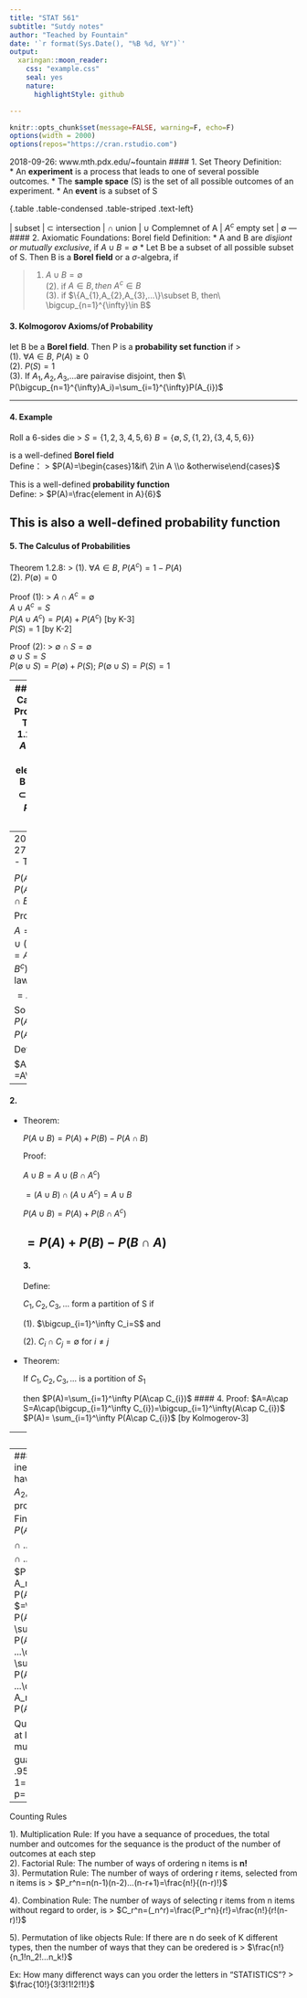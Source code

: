 ```yaml
---
title: "STAT 561"
subtitle: "Sutdy notes"
author: "Teached by Fountain"
date: '`r format(Sys.Date(), "%B %d, %Y")`'
output:
  xaringan::moon_reader:
    css: "example.css"
    seal: yes
    nature:
      highlightStyle: github

---
```


```r
knitr::opts_chunk$set(message=FALSE, warning=F, echo=F)
options(width = 2000)
options(repos="https://cran.rstudio.com")
```

 2018-09-26: www.mth.pdx.edu/~fountain
#### 1. Set Theory
Definition:  
* An **experiment** is a process that leads to one of several possible outcomes.
* The **sample space** (S) is the set of all possible outcomes of an experiment.
* An **event** is a subset of S

{.table .table-condensed .table-striped .text-left}

 <span></span> | <span></span>
 subset | $\subset$ 
 intersection | $\cap$ 
 union | $\cup$ 
 Complemnet of A | $A^c$ 
 empty set | $\emptyset$ 
---
#### 2. Axiomatic Foundations: Borel field
Definition: 
* A and B are _disjiont or mutually exclusive_, if $A\cup B=\emptyset$
* Let B be a subset of all possible subset of S. Then B is a **Borel field** or a $\sigma$-algebra, if

> (1) $A\cup B=\emptyset$  
  (2). if $A\in B, then\ A^c\in B$  
  (3). if $\{A_{1},A_{2},A_{3},...\}\subset B, then\ \bigcup_{n=1}^{\infty}\in B$

#### 3. Kolmogorov Axioms/of Probability
let B be a **Borel field**. Then P is a **probability set function** if
>   
   (1). $\forall A\in B,\ P(A)\ge0$  
   (2). $P(S)=1$  
   (3). If $A_{1},A_{2},A_{3}$,...are pairavise disjoint, then $\ P(\bigcup_{n=1}^{\infty}A_i)=\sum_{i=1}^{\infty}P(A_{i})$

---

#### 4. Example
Roll a 6-sides die 
> $S=\{1,2,3,4,5,6\}$
  $B=\{\emptyset ,S,\{1,2\},\{3,4,5,6\}\}$  
  
  is a well-defined **Borel field**  
Define：
> $P(A)=\begin{cases}1&if\ 2\in A \\o &otherwise\end{cases}$  
  
  This is a well-defined **probability function**  
Define: 
> $P(A)=\frac{element in A}{6}$  

This is also a well-defined **probability function**
---

#### 5. The Calculus of Probabilities
Theorem 1.2.8:
> (1). $\forall A\in B,\ P(A^c)=1-P(A)$  
  (2). $P(\emptyset)=0$

Proof (1): 
>  $A\cap A^c=\emptyset$  
   $A\cup A^c=S$  
   $P(A\cup A^c)=P(A)+P(A^c)$  [by K-3]  
   $P(S)=1$                    [by K-2]  

Proof (2):
>  $\emptyset\cap S=\emptyset$  
   $\emptyset\cup S=S$  
   $P(\emptyset\cup S)=P(\emptyset)+P(S)$; $P(\emptyset\cup S)=P(S)=1$

---
#### 6. The Calculus of Probabilities
Theorem 1.2.9:  
>  Let $A_{1}$ and $A_{2}$ the elements of B with $A_{1}\subset A_{2}$, then  
   $P(A_{1})\le P(A_{2})$
   
Proof:
>  Let $A_{1}\subset A_{2}$ with $A_{2}=A_{1}\cup (A_{2}\cap A_{1}^c)$  
   Also $A_{1}\cap(A_{2}\cap A_{1}^c)=\emptyset$  
   So $P(A_{2})=P(A_{1})+P(A_{2}\cap A_{1}^c)$  
   $P(A_{2}\cap A_{1}^c)\ge0$  
   $\therefore\ P(A_{2})\ge P(A_{1})$

---
 2018-09-27
##### 1. 
- Theorem:

   $P(A\cap B^c)=P(A)-P(A\cap B)$
   
   Proof:
   
   $A=(A\cap B)\cup(A\cap B^c)=A\cap(B\cup B^c)$ by disirb law
    
   $=A\cap S=A$
    
   So $P(A)=P(A\cap B)+P(A\cap B^c)$
   
Define: 

   $A \B =A\cap B^c$

---
#### 2. 
- Theorem:

   $P(A\cup B)=P(A)+P(B)-P(A\cap B)$

   Proof:
   
   $A\cup B=A\cup(B\cap A^c)$ 
   
   $=(A\cup B)\cap(A\cup A^c)=A\cup B$
   
   $P(A\cup B)=P(A)+ P(B\cap A^c)$
   
   $=P(A)+P(B)-P(B\cap A)$
---
#### 3. 
Define:

   $C_{1},C_{2},C_{3},...$ form a partition of S if
   
   (1). $\bigcup_{i=1}^\infty C_i=S$ and
   
   (2). $C_{i}\cap C_{j}=\emptyset$ for $i\ne j$
   
- Theorem:

   If $C_{1},C_{2},C_{3},...$ is a portition of $S_{1}$
   
   then $P(A)=\sum_{i=1}^\infty P(A\cap C_{i})$
#### 4. 
   Proof:
   $A=A\cap S=A\cap(\bigcup_{i=1}^\infty C_{i})=\bigcup_{i=1}^\infty(A\cap C_{i})$
   $P(A)= \sum_{i=1}^\infty P(A\cap C_{i})$ [by Kolmogerov-3]

---
#### 5. 
Theorem:

   let $A_{1}, A_{2}$,...be events, then
   
   $P(\bigcup_{i=1}^\infty A_i)\le\sum_{i=1}^\infty P(A_{i})$ [Boole's Ineq]
   
   Proof:
   
   let $A_{1}^*=A_1$; $A_2^*=A_2\A_1$; 
   
   $A_3^*=A_3\(A_1\cup A_2)$
   
   $A_i^*=A_i\(\bigcup_{j=1}^{i-1} A_j)$
   
   Note: $A_i^*$ and $A_k^*$ are disjiont for $i\ne k$

#### 6. 
   Also note: $\bigcup_{i=1}^\infty A_i=\bigcup_{i=1}^\infty A_i^*$
   
   Then $P(\bigcup_{i=1}^\infty A_i)=P(\bigcup_{i=1}^\infty A_i^*)$
   
   $=\sum_{i=1}^\infty P(A_i^*)\le\sum_{i=1}^\infty P(A_i)$ since $A_i^*<A_i$
---
#### 7. 8. Bonferroni inequality
Suppose we have n events $A_1, A_2,...A_n$
  with probabilities $P_1, P_2,...P_n$
Find a lower bound on $P(A_1\cap ...\cap A_n)$
>  $P(A_1\cap ...\cap A_n)^c=1-P(A_1\cap ...\cap A_n)$  
>  $P(A_1^c\cup ...\cup A_n^c)\le\sum_{i=1}^n P(A_i^c)$   [Boole]  
>  $=\sum_{i=1}^\infty[1-P(A_i)]=n-\sum_{i=1}^\infty P(A_i)$  
>  $1-P(A_1\cap ...\cap A_n)\le n-\sum_{i=1}^\infty P(A_i)$  
>  $P(A_1\cap ...\cap A_n)\ge\sum_{i=1}^\infty P(A_i)-(n-1)$  
   
Question:If LHS is to the at least .95, then what must each $P(A_i)$ be to guarantee that?
#### 9.  
   .95=np-(n-1)
   .95+n-1=np
   n-0.5=np
   p=1-.05/n
---
Counting Rules

 1). Multiplication Rule: If you have a sequance of procedues, the total number and outcomes for the sequance is the product of the number of outcomes at each step  
 2). Factorial Rule: The number of ways of ordering n items is **n!**  
 3). Permutation Rule: The number of ways of ordering r items, selected from n items is
 > $P_r^n=n(n-1)(n-2)...(n-r+1)=\frac{n!}{(n-r)!}$
 
 4). Combination Rule: The number of ways of selecting r items from n items without regard to order, is
 > $C_r^n=(_n^r)=\frac{P_r^n}{r!}=\frac{n!}{r!(n-r)!}$
 
 5). Permutation of like objects Rule:
 If there are n do seek of K different types, then the number of ways that they can be oredered is
 >  $\frac{n!}{n_1!n_2!...n_k!}$
 
Ex: How many differenct ways can you order the letters in "STATISTICS"?
> $\frac{10!}{3!3!1!2!1!}$